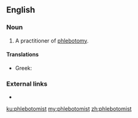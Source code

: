 ==English==

===Noun===
{{en-noun}}

# A practitioner of [[phlebotomy]].

====Translations====
{{trans-top|medical worker}}
* Greek: {{t+|el|φλεβοτόμος|m}}
{{trans-mid}}
{{trans-bottom}}

===External links===
* {{pedialite|phlebotomy}}

[[ku:phlebotomist]]
[[my:phlebotomist]]
[[zh:phlebotomist]]